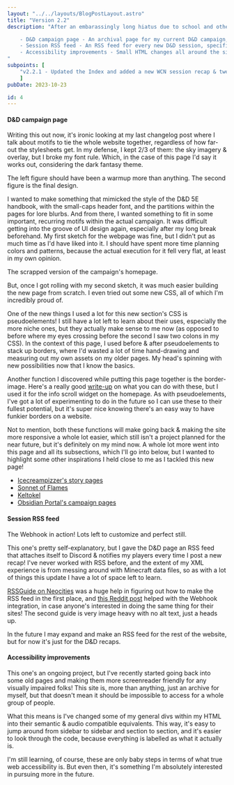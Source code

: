 ```yaml
---
layout: "../../layouts/BlogPostLayout.astro"
title: "Version 2.2"
description: "After an embarassingly long hiatus due to school and other life matters, I'm finally getting myself back into the programming workflow. The changes here are all centered around the hub for my active D&D campaign, but are an important step in the direction of a full creative archive for the website:

    - D&D campaign page - An archival page for my current D&D campaign, What Comes Next?
    - Session RSS feed - An RSS feed for every new D&D session, specifically to integrate into a Discord webhook.
    - Accessibility improvements - Small HTML changes all around the site to make it screenreader friendly.
"
subpoints: [
    "v2.2.1 - Updated the Index and added a new WCN session recap & tweaked some assets on the WCN page. (11/07/23)"
    ]
pubDate: 2023-10-23

id: 4
---
```


#### D&D campaign page

Writing this out now, it's ironic looking at my last changelog post where I talk about motifs to tie the whole website together, regardless of how far-out the stylesheets get. In my defense, I kept 2/3 of them: the sky imagery & overlay, but I broke my font rule. Which, in the case of this page I'd say it works out, considering the dark fantasy theme.

<ImageCardFloat placement="start" imgSrc="../images/blog/2x2-sketches.png" imgAlt="Two rough sketches of potential layouts for the D&D page.">
The left figure should have been a warmup more than anything. The second figure is the final design.
</ImageCardFloat>

I wanted to make something that mimicked the style of the D&D 5E handbook, with the small-caps header font, and the partitions within the pages for lore blurbs. And from there, I wanted something to fit in some important, recurring motifs within the actual campaign. It was difficult getting into the groove of UI design again, especially after my long break beforehand. My first sketch for the webpage was fine, but I didn't put as much time as I'd have liked into it. I should have spent more time planning colors and patterns, because the actual execution for it fell very flat, at least in my own opinion.

<ImageCardFloat placement="end" imgSrc="../images/blog/2x2-oldpage.png" imgAlt="An unfinished iteration of the campaign's homepage.">
The scrapped version of the campaign's homepage.
</ImageCardFloat>

But, once I got rolling with my second sketch, it was much easier building the new page from scratch. I even tried out some new CSS, all of which I'm incredibly proud of.

One of the new things I used a lot for this new section's CSS is pseudoelements! I still have a lot left to learn about their uses, especially the more niche ones, but they actually make sense to me now (as opposed to before where my eyes crossing before the second I saw two colons in my CSS). In the context of this page, I used before & after pseudoelements to stack up borders, where I'd wasted a lot of time hand-drawing and measuring out my own assets on my older pages. My head's spinning with new possibilities now that I know the basics.

Another function I discovered while putting this page together is the border-image. Here's a really good [write-up](https://css-tricks.com/almanac/properties/b/border-image/) on what you can do with these, but I used it for the info scroll widget on the homepage. As with pseudoelements, I've got a lot of experimenting to do in the future so I can use these to their fullest potential, but it's super nice knowing there's an easy way to have funkier borders on a website.

Not to mention, both these functions will make going back & making the site more responsive a whole lot easier, which still isn't a project planned for the near future, but it's definitely on my mind now. A whole lot more went into this page and all its subsections, which I'll go into below, but I wanted to highlight some other inspirations I held close to me as I tackled this new page!

- [Icecreampizzer's story pages](https://icecreampizzer.neocities.org/story)
- [Sonnet of Flames](https://sonnetofflames.neocities.org/)
- [Keltokel](https://keltokel.neocities.org/)
- [Obsidian Portal's campaign pages](https://www.obsidianportal.com/)

#### Session RSS feed
<ImageCardFloat placement="start" imgSrc="../../images/blog/2x2-webhook.png" imgAlt="A Discord screenshot of a webhook successfully pinging my D&D role">
The Webhook in action! Lots left to customize and perfect still.
</ImageCardFloat>

This one's pretty self-explanatory, but I gave the D&D page an RSS feed that attaches itself to Discord & notifies my players every time I post a new recap! I've never worked with RSS before, and the extent of my XML experience is from messing around with Minecraft data files, so as with a lot of things this update I have a lot of space left to learn.

[RSSGuide on Neocities](https://rssguide.neocities.org/) was a huge help in figuring out how to make the RSS feed in the first place, and [this Reddit post](https://www.reddit.com/r/HytaleInfo/comments/ayz7q4/how_to_make_a_discord_webhook_that_automatically/) helped with the Webhook integration, in case anyone's interested in doing the same thing for their sites! The second guide is very image heavy with no alt text, just a heads up.

In the future I may expand and make an RSS feed for the rest of the website, but for now it's just for the D&D recaps.

#### Accessibility improvements

This one's an ongoing project, but I've recently started going back into some old pages and making them more screenreader friendly for any visually impaired folks! This site is, more than anything, just an archive for myself, but that doesn't mean it should be impossible to access for a whole group of people.

What this means is I've changed some of my general divs within my HTML into their semantic & audio compatible equivalents. This way, it's easy to jump around from sidebar to sidebar and section to section, and it's easier to look through the code, because everything is labelled as what it actually is.

I'm still learning, of course, these are only baby steps in terms of what true web accessibility is. But even then, it's something I'm absolutely interested in pursuing more in the future.